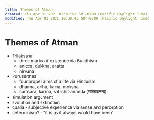 ```yaml
---
title: Themes of Atman
created: Thu Apr 01 2021 02:41:52 GMT-0700 (Pacific Daylight Time)
modified: Thu Apr 01 2021 10:39:43 GMT-0700 (Pacific Daylight Time)
---
```


# Themes of Atman

- Trilaksana
  - three marks of existence via Buddhism
  - anicca, dukkha, anatta
  - nirvana
- Purusarthas
  - four proper aims of a life via Hinduism
  - dharma, artha, kama, moksha
  - samsara, karma, sat-chit-ananda (सच्चिदानन्द)
- simulation argument
- evolution and extinction
- qualia - subjective experience via sense and perception
- determinism? - "it is as it always would have been"
